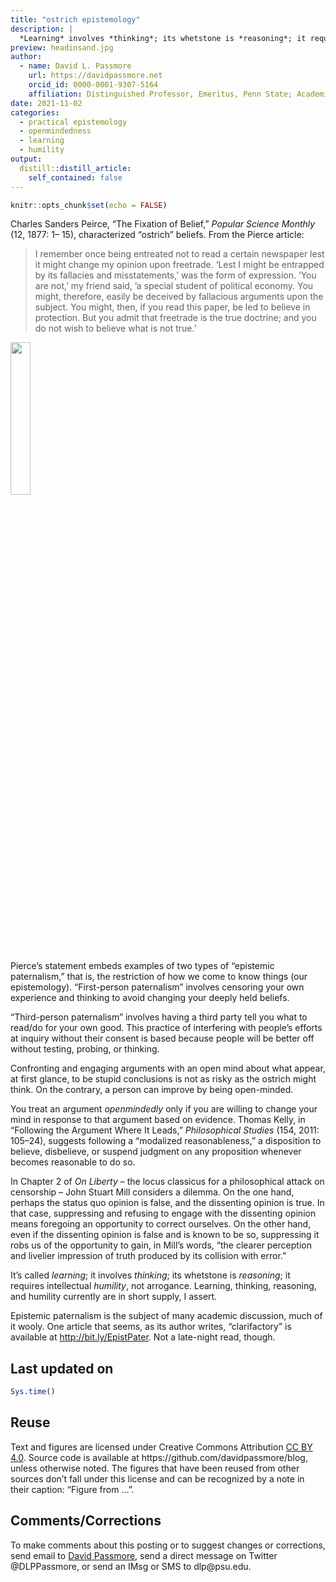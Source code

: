 ```yaml
---
title: "ostrich epistemology"
description: |
  *Learning* involves *thinking*; its whetstone is *reasoning*; it requires intellectual *humility*, not arrogance. Learning, thinking, reasoning, and humility currently are in short supply, I assert, in this brief essay.
preview: headinsand.jpg
author:
  - name: David L. Passmore
    url: https://davidpassmore.net
    orcid_id: 0000-0001-9307-5164
    affiliation: Distinguished Professor, Emeritus, Penn State; Academic Visitor, University of Pittsburgh
date: 2021-11-02
categories:
  - practical epistemology
  - openmindedness
  - learning
  - humility
output:
  distill::distill_article:
    self_contained: false
---
```



```r
knitr::opts_chunk$set(echo = FALSE)
```

Charles Sanders Peirce, “The Fixation of Belief,” *Popular Science Monthly* (12, 1877: 1–
15), characterized "ostrich" beliefs. From the Pierce article:

>I remember once being entreated not to read a certain newspaper lest it might
change my opinion upon freetrade. ‘Lest I might be entrapped by its fallacies and
misstatements,’ was the form of expression. ‘You are not,’ my friend said, ’a special
student of political economy. You might, therefore, easily be deceived by fallacious
arguments upon the subject. You might, then, if you read this paper, be led to
believe in protection. But you admit that freetrade is the true doctrine; and you do
not wish to believe what is not true.’


![](headinsand.jpg){width=25%}


Pierce’s statement embeds examples of two types of “epistemic paternalism,” that is, the
restriction of how we come to know things (our epistemology). “First-person
paternalism” involves censoring your own experience and thinking to avoid changing
your deeply held beliefs.

“Third-person paternalism” involves having a third party tell you what to read/do for
your own good. This practice of interfering with people’s efforts at inquiry without their
consent is based because people will be better off without testing, probing, or thinking.

Confronting and engaging arguments with an open mind about what appear, at first
glance, to be stupid conclusions is not as risky as the ostrich might think. On
the contrary, a person can improve by being open-minded.


You treat an argument *openmindedly* only if you are willing to change your mind in
response to that argument based on evidence. Thomas Kelly, in “Following the
Argument Where It Leads,” *Philosophical Studies* (154, 2011: 105–24), suggests
following a “modalized reasonableness,” a disposition to believe, disbelieve, or suspend
judgment on any proposition whenever becomes reasonable to do so.

In Chapter 2 of *On Liberty* -- the locus classicus for a philosophical attack on
censorship -- John Stuart Mill considers a dilemma. On the one hand, perhaps the status
quo opinion is false, and the dissenting opinion is true. In that case, suppressing and
refusing to engage with the dissenting opinion means foregoing an opportunity
to correct ourselves. On the other hand, even if the dissenting opinion is false and is
known to be so, suppressing it robs us of the opportunity to gain, in Mill’s words, “the
clearer perception and livelier impression of truth produced by its collision with error.”

It’s called *learning*; it involves *thinking*; its whetstone is *reasoning*; it requires
intellectual *humility*, not arrogance. Learning, thinking, reasoning, and humility
currently are in short supply, I assert.

Epistemic paternalism is the subject of many academic discussion, much of it wooly.
One article that seems, as its author writes, “clarifactory” is available
at [http://bit.ly/EpistPater](http://bit.ly/EpistPater). Not a late-night read, though.

## Last updated on {.appendix}
```r
Sys.time()
```
## Reuse {.appendix}

Text and figures are licensed under Creative Commons Attribution [CC BY 4.0](https://creativecommons.org/licenses/by-sa/4.0/). Source code is available at https://github.com/davidpassmore/blog, unless otherwise noted. The figures that have been reused from other sources don't fall under this license and can be recognized by a note in their caption: "Figure from ...".

## Comments/Corrections {.appendix}

To make comments about this posting or to suggest changes or corrections, send email to [David Passmore](dlp@davidpassmore.net), send a direct message on Twitter @DLPPassmore, or send an IMsg or SMS to dlp@psu.edu.

